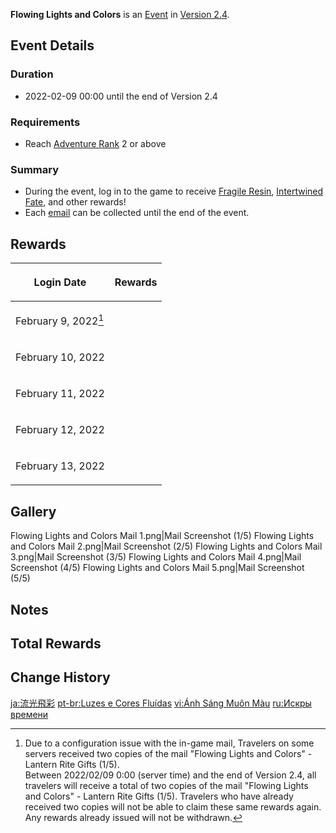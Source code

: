 {{Event
|name              = Flowing Lights and Colors
|image             = Flowing Lights and Colors.png
|type              = In-Game
|type2             = Login
|type3             = Mail
|time_known        = yes
|time_start        = 2022-02-09 00:00:00
|time_end          = 2022-02-16 05:59:59
|time_end_offset   = GMT+8
|link              = https://genshin.hoyoverse.com/en/news/detail/18230
}}
'''Flowing Lights and Colors''' is an [[Event]] in [[Version 2.4]].

==Event Details==
===Duration===
* 2022-02-09 00:00 until the end of Version 2.4

===Requirements===
* Reach [[Adventure Rank]] 2 or above

===Summary===
* During the event, log in to the game to receive [[Fragile Resin]], [[Intertwined Fate]], and other rewards!
* Each [[email]] can be collected until the end of the event.

==Rewards==
{|class="article-table" style="text-align: center"
! Login Date !! Rewards
|-
|February 9, 2022<ref group="Note">Due to a configuration issue with the in-game mail, Travelers on some servers received two copies of the mail "Flowing Lights and Colors" - Lantern Rite Gifts (1/5).<br />Between 2022/02/09 0:00 (server time) and the end of Version 2.4, all travelers will receive a total of two copies of the mail "Flowing Lights and Colors" - Lantern Rite Gifts (1/5). Travelers who have already received two copies will not be able to claim these same rewards again. Any rewards already issued will not be withdrawn.</ref>
|{{Card|Intertwined Fate|1|show_caption=1}}{{Card|Golden Crab|5|show_caption=1}}{{Card|Sanctifying Unction|6|show_caption=1}}
|-
|February 10, 2022
|{{Card|Fragile Resin|1|show_caption=1}}{{Card|Tianshu Meat|5|show_caption=1}}{{Card|Hero's Wit|5|show_caption=1}}
|-
|February 11, 2022
|{{Card|Intertwined Fate|1|show_caption=1}}{{Card|Guide to Diligence|3|show_caption=1}}{{Card|Mystic Enhancement Ore|10|show_caption=1}}
|-
|February 12, 2022
|{{Card|Fragile Resin|1|show_caption=1}}{{Card|Guide to Gold|3|show_caption=1}}{{Card|Mora|50,000|show_caption=1}}
|-
|February 13, 2022
|{{Card|Intertwined Fate|1|show_caption=1}}{{Card|Guide to Prosperity|3|show_caption=1}}{{Card|Sanctifying Unction|6|show_caption=1}}
|}

==Gallery==
<gallery>
Flowing Lights and Colors Mail 1.png|Mail Screenshot (1/5)
Flowing Lights and Colors Mail 2.png|Mail Screenshot (2/5)
Flowing Lights and Colors Mail 3.png|Mail Screenshot (3/5)
Flowing Lights and Colors Mail 4.png|Mail Screenshot (4/5)
Flowing Lights and Colors Mail 5.png|Mail Screenshot (5/5)
</gallery>

==Notes==
{{Reflist|note=1}}

==Total Rewards==
{{Event Rewards
|Intertwined Fate = 4
|Mora = 50,000
|Fragile Resin = 2
|Hero's Wit = 5
|Mystic Enhancement Ore = 10
|Sanctifying Unction = 18
|Guide to Diligence = 3
|Guide to Gold = 3
|Guide to Prosperity = 3
|Golden Crab = 10
|Tianshu Meat = 5
|sort = Intertwined Fate,Mora,Fragile Resin,Hero's Wit,Mystic Enhancement Ore,Sanctifying Unction,Guide to Diligence,Guide to Gold,Guide to Prosperity,Golden Crab,Tianshu Meat
}}

==Change History==
{{Change History|2.4}}

[[ja:流光飛彩]]
[[pt-br:Luzes e Cores Fluídas]]
[[vi:Ánh Sáng Muôn Màu]]
[[ru:Искры времени]]
